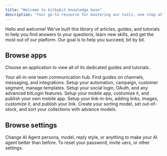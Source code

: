 ```yaml
---
title: "Welcome to bitbybit knowledge base"
description: "Your go-to resource for mastering our tools, one step at a time."
---
```


Hello and welcome\! We've built this library of articles, guides, and tutorials to help you find answers to your questions, learn new skills, and get the most out of our platform. Our goal is to help you succeed, bit by bit.

## Browse apps

Choose an application to view all of its dedicated guides and tutorials.

<Card title="bitChat" horizontal="false" href="/bitchat">
  Your all-in-one team communication hub. Find guides on channels, messaging, and integrations.
</Card>

<Card title="bitCrm" horizontal="false" href="/bitcrm">
  Setup your automation, campaign, customer segment, manage templates.
</Card>

<Card title="bitLogin" horizontal href="/bitlogin">
  Setup your social login, OAuth, and any advanced bitLogin features.
</Card>

<Card title="bitApp" horizontal href="/bitapp">
  Setup your mobile app, costumize it, and publish your own mobile app.
</Card>

<Card title="bitLink" horizontal href="/bitlink">
  Setup your link-in-bio, adding links, images, customize it, and publish your link.
</Card>

<Card title="bitAI" horizontal href="/bitai">
  Create your sorting model, set out-of-stock, and sort your collections with advance models.
</Card>

## Browse settings

<Card title="AI Studio" horizontal href="/ai-studio">
  Change AI Agent persona, model, reply style, or anything to make your AI agent better than before.
</Card>

<Card title="bitbybit settings" horizontal href="/settings">
  To reset your password, invite uers, or other settings.
</Card>